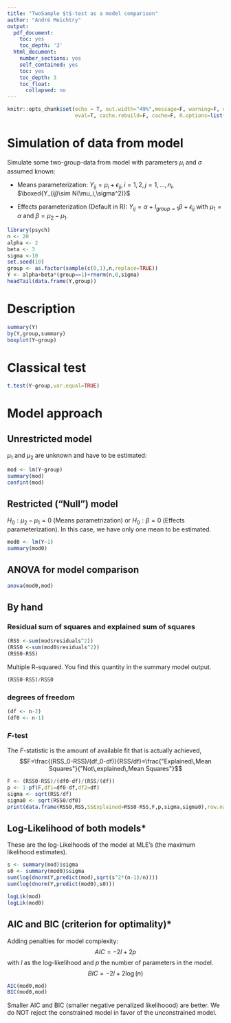 ```yaml
---
title: "TwoSample $t$-test as a model comparison"
author: "André Meichtry"
output:
  pdf_document:
    toc: yes
    toc_depth: '3'
  html_document:
    number_sections: yes
    self_contained: yes
    toc: yes
    toc_depth: 3
    toc_float:
      collapsed: no
---
```



```r
knitr::opts_chunk$set(echo = T, out.width="49%",message=F, warning=F, comment=NA,
                      eval=T, cache.rebuild=F, cache=F, R.options=list(digits=5,show.signif.stars=FALSE),dev.args=list(bg = 'transparent'))
```


# Simulation of data from model

Simulate some two-group-data from model with parameters $\mu_i$ and $\sigma$ assumed known:

* Means parameterization: $Y_{ij}=\mu_i+\epsilon_{ij}, i=1,2, j=1,...,n_i$, $\boxed{Y_{ij}\sim N(\mu_i,\sigma^2)}$

* Effects parameterization (Default in R): $Y_{ij}=\alpha+I_{group=1}\beta+\epsilon_{ij}$ with
  $\mu_1=\alpha$ and $\beta=\mu_2-\mu_1$.


```r
library(psych)
n <- 20
alpha <- 2
beta <- 3
sigma <-10
set.seed(10)
group <- as.factor(sample(c(0,1),n,replace=TRUE))
Y <- alpha+beta*(group==1)+rnorm(n,0,sigma)
headTail(data.frame(Y,group))
```


# Description
```r
summary(Y)
by(Y,group,summary)
boxplot(Y~group)
```


# Classical test
```r
t.test(Y~group,var.equal=TRUE)
```

# Model approach

## Unrestricted model

$\mu_1$ and $\mu_2$ are unknown and have to be estimated:

```r
mod <- lm(Y~group) 
summary(mod)
confint(mod)
```
## Restricted ("Null") model
$H_0: \mu_2-\mu_1=0$ (Means parametrization) or $H_0: \beta=0$ (Effects parameterization). In this case, we have only one mean to be estimated.
```r
mod0 <- lm(Y~1) 
summary(mod0)
```
## ANOVA for model comparison
```r
anova(mod0,mod)
```
## By hand
### Residual sum of squares and explained sum of squares
```r
(RSS <-sum(mod$residuals^2))
(RSS0 <-sum(mod0$residuals^2))
(RSS0-RSS)
```
Multiple R-squared. You find this quantity in the summary model output.

```r
(RSS0-RSS)/RSS0
```

### degrees of freedom
```r
(df <- n-2)
(df0 <- n-1)
```

### $F$-test
The $F$-statistic is the amount of available fit that is actually achieved,
$$F=\frac{(RSS_0-RSS)/(df_0-df)}{RSS/df}=\frac{"Explained\,Mean Squares"}{"Not\,explained\,Mean Squares"}$$
```r
F <- (RSS0-RSS)/(df0-df)/(RSS/(df))
p <- 1-pf(F,df1=df0-df,df2=df)
sigma <- sqrt(RSS/df)
sigma0 <- sqrt(RSS0/df0)
print(data.frame(RSS0,RSS,SSExplained=RSS0-RSS,F,p,sigma,sigma0),row.names=FALSE)
```
## Log-Likelihood of both models*

These are the log-Likelhoods of the model at MLE's (the maximum likelihood estimates).
```r
s <- summary(mod)$sigma
s0 <- summary(mod0)$sigma
sum(log(dnorm(Y,predict(mod),sqrt(s^2*(n-1)/n))))
sum(log(dnorm(Y,predict(mod0),s0)))
```
```r
logLik(mod)
logLik(mod0)
```
## AIC and BIC (criterion for optimality)*

Adding penalties for model complexity:
$$AIC=-2l+2p$$ with $l$ as the log-likelihood and $p$ the number of parameters in the model.
$$BIC=-2l+2\log(n)$$
```r
AIC(mod0,mod)
BIC(mod0,mod)
```
Smaller AIC and BIC (smaller negative penalized likelihoood) are better. We do NOT reject the constrained model in favor of the unconstrained model. 
